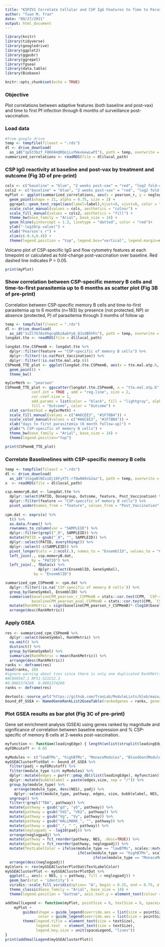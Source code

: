 ```yaml
---
title: "KSPZV1 Correlate Cellular and CSP IgG Features to Time to Parasitemia through 6 months"
author: "Tuan M. Tran"
date: "09/27/2021"
output: html_document
---
```


```r
library(knitr)
library(tidyverse)
library(googledrive)
library(ggplot2)
library(ggpubr)
library(ggrepel)
library(fgsea)
library(data.table)
library(Biobase)
```

```r
knitr::opts_chunk$set(echo = TRUE)
```

### Objective

Plot correlations between adaptive features (both baseline and post-vax) and time to first Pf infection through 6 months of surveillance post-vaccination.

### Load data

```r
#from google drive
temp <- tempfile(fileext = ".rds")
dl <- drive_download(
  as_id("1pSt3bzf_F8KO4mQRQojLuYHexGewLwPI"), path = temp, overwrite = TRUE)
summarized_correlations <- readRDS(file = dl$local_path)
```

### CSP IgG reactivity at baseline and post-vax by treatment and outcome (Fig 3D of pre-print)

```r
cols <- c("baseline" = "blue", "2 weeks post-vax" = "red", "log2 fold-change" = "orange")
cols2 <- c("baseline" = "blue", "2 weeks post-vax" = "red", "log2 fold-change" = "orange", "not significant" = "gray")
myPlot <- ggplot(summarized_correlations, aes(x = pearson_r, y = neglogpval, fill = timepoint2, color = timepoint, label = label)) +
  geom_point(shape = 21, alpha = 0.75, size = 2) +
  ggrepel::geom_text_repel(aes(label=label),hjust=0, vjust=0, color = "black", force_pull = 1, size = 3.25, segment.size = 0.2) +
  scale_color_manual(values = cols, aesthetics = "colour") +
  scale_fill_manual(values = cols2, aesthetics = "fill") +
  theme_bw(base_family = "Arial", base_size = 14) +
  geom_hline(yintercept = 1.3, linetype = "dotted", color = "red")+
  ylab("-log10(p value)") +
  xlab("Pearson's r") +
  xlim(c(-0.4,0.4)) +
  theme(legend.position = "top", legend.box="vertical", legend.margin=margin())
```

Volcano plot of CSP-specific IgG and flow cytometry features at each timepoint or calculated as fold-change
post-vaccination over baseline. Red dashed line indicates P = 0.05.

```r
print(myPlot)
```

### Show correlation between CSP-specific memory B cells and time-to-first parasitemia up to 6 months as scatter plot (Fig 3B of pre-print)

Correlation between CSP-specific memory B cells and time-to-first parasitemia up to 6 months (n=183) by presence (not protected, NP) or absence (protected, P) of parasitemia through 3 months of follow up

```r
temp <- tempfile(fileext = ".rds")
dl <- drive_download(
  as_id("1v2l7G7AzXhgcqObzAabYy6_QJsdB5hFn"), path = temp, overwrite = TRUE)
longdat.tte <- readRDS(file = dl$local_path)

longdat.tte.CSPmemB <- longdat.tte %>%
  dplyr::filter(feature == "CSP-specific of memory B cells") %>%
  dplyr::filter(!is.na(Post_Vaccination)) %>%
  dplyr::filter(!is.na(tte.mal.atp.6)) 
CSPmemB_TTE_plot <- ggplot(longdat.tte.CSPmemB, aes(x = tte.mal.atp.6, y = Post_Vaccination)) +
  geom_point() +
  theme_bw()

myCorMeth <- "pearson"
CSPmemB_TTE_plot <- ggscatter(longdat.tte.CSPmemB, x = "tte.mal.atp.6", y = "Post_Vaccination",
            conf.int = TRUE , add = "reg.line", size = 2,
            cor.coef.size = 1,
            add.params = list(color = "black", fill = "lightgray", alpha = 0.4, size = 1),
            fill = "Outcome", color = "Outcome") +
  stat_cor(method = myCorMeth) +
  scale_fill_manual(values = c("#A6CEE3", "#1F78B4")) +
  scale_color_manual(values = c("#A6CEE3", "#1F78B4")) +
  xlab("days to first parasitemia (6 month follow-up)") +
  ylab("% CSP-specific of memory B cells") +
  theme_bw(base_family = "Arial", base_size = 14) +
  theme(legend.position="top") 
```

```r
print(CSPmemB_TTE_plot)
```

### Correlate Baselinelines with CSP-specific memory B cells

```r
temp <- tempfile(fileext = ".rds")
dl <- drive_download(
  as_id("1togaBlNIxiDj16FyXTC-r7Qw0A9cG2az"), path = temp, overwrite = TRUE)
x  <- readRDS(file = dl$local_path)
```

```r
csp.memoryB.dat <- longdat.tte %>%
  dplyr::select(PATID, Dosegroup, Outcome, feature, Post_Vaccination) %>%
  dplyr::filter(feature == "CSP-specific of memory B cells") %>%
  pivot_wider(names_from = "feature", values_from = "Post_Vaccination")
  
cpm.dat <- exprs(x) %>%
  t() %>%
  as.data.frame() %>%
  rownames_to_column(var = "SAMPLEID") %>%
  dplyr::filter(grepl("_0", SAMPLEID)) %>%
  mutate(PATID = gsub("_0", "", SAMPLEID)) %>%
  dplyr::select(PATID, everything()) %>%
  dplyr::select(-c(SAMPLEID)) %>%
  pivot_longer(cols = 2:ncol(.), names_to = "EnsemblID", values_to = "CPM") %>%
  left_join(., csp.memoryB.dat,
            by = "PATID") %>%
  left_join(., fData(x) %>%
               dplyr::select(EnsemblID, GeneSymbol),
             by = "EnsemblID")

summarized_cpm_CSPmemB <- cpm.dat %>%
  dplyr::filter(!is.na(`CSP-specific of memory B cells`)) %>%
  group_by(GeneSymbol, EnsemblID) %>%
  summarise(baselineCPM_pearson_r_CSPMemB = stats::cor.test(CPM, `CSP-specific of memory B cells`, method = myCorMeth)$estimate,
            baselineCPM_pearson_pval_CSPMemB = stats::cor.test(CPM, `CSP-specific of memory B cells`, method = myCorMeth)$p.val) %>%
  mutate(RankMetric = sign(baselineCPM_pearson_r_CSPMemB)*-(log10(baselineCPM_pearson_pval_CSPMemB))) %>%
  arrange(desc(RankMetric))
```

### Apply GSEA

```r
res <- summarized_cpm_CSPmemB %>%
  dplyr::select(GeneSymbol, RankMetric) %>%
  na.omit() %>% 
  distinct() %>% 
  group_by(GeneSymbol) %>% 
  summarize(RankMetric = mean(RankMetric)) %>%
  arrange(desc(RankMetric)) 
ranks <- deframe(res)
head(ranks, 20)
#ignore warning about ties since there is only one duplicated RankMetric ranks[DescTools::AllDuplicated(ranks)]
#AC069547.1 RP11-521C22.3 
#0.0001374268  0.0001374268 
ranks <- deframe(res)

devtools::source_url("https://github.com/TranLab/ModuleLists/blob/main/NamedGeneRankList2GseaTable.R?raw=TRUE")
bound_df_GSEA <- NamedGeneRankList2GseaTable(rankedgenes = ranks, geneset = "bloodmodules", output_directory = tempdir(), filename_prefix = "GSEA_baseline_CPM_postvax_CSPmemB_AllGroups", minSize = 20, fixed_seed = TRUE)
```

### Plot GSEA results as bar plot (Fig 3C of pre-print)

Gene set enrichment analysis (GSEA) using genes ranked by magnitude and significance of correlation between baseline expression and % CSP-specific of memory B cells at 2-weeks post-vaccination.

```r
myfunction <- function(leadingEdge) { length(unlist(strsplit(leadingEdge, ", "))) }
myFDRcutoff <- 0.05

myModules <- c("lowBTMs", "highBTMs", "MonacoModules", "BloodGen3Module", "MSigDB_Hallmark_v7.4")
myGSEAClusterPlotDat <- bound_df_GSEA %>%
  filter(padj < myFDRcutoff) %>%
  filter(module_type %in% myModules) %>%
  dplyr::mutate(edges = purrr::pmap_dbl(list(leadingEdge), myfunction)) %>%
  dplyr::mutate(bubblelabel = paste(edges,size, sep = "/")) %>%
  group_by(module_type) %>%
    arrange(module_type, desc(NES), padj) %>%
    dplyr::select(module_type, pathway, edges, size, bubblelabel, NES, padj) %>%
  ungroup() %>%
  filter(!grepl("TBA", pathway)) %>%
  mutate(pathway = gsub("gd", "γδ", pathway)) %>%
  mutate(pathway = gsub("Vd2", "Vδ2", pathway)) %>%
  mutate(pathway = gsub("Vg", "Vγ", pathway)) %>%
  mutate(pathway = gsub("HALLMARK_", "", pathway)) %>%
  mutate(pathway = gsub("_", " ", pathway)) %>%
  mutate(neglogpadj = -log10(padj)) %>%
  arrange(neglogpadj) %>%
  mutate(pathway = fct_reorder(pathway, NES, .desc=TRUE)) %>%
  mutate(pathway = fct_reorder(pathway, neglogpadj)) %>%
  mutate(TextLabelColor = ifelse(module_type == "lowBTMs", scales::muted("red"),
                                 ifelse(module_type == "highBTMs", scales::muted("blue"),
                                        ifelse(module_type == "MonacoModules", "black","orange")))) %>%
  arrange(desc(neglogpadj))
myColors <- rev(myGSEAClusterPlotDat$TextLabelColor)
myGSEAClusterPlot <- myGSEAClusterPlotDat %>%
  ggplot(., aes(x = NES, y = pathway, fill = neglogpadj)) +
  geom_bar(stat = 'identity') + 
  viridis::scale_fill_viridis(option= "A", begin = 0.25, end = 0.75, alpha = 0.8, direction = -1, name = "neglogpadj") +
  theme_classic(base_family = "Arial", base_size = 14) +
  theme(legend.position = "bottom", axis.text.y = element_text(colour = myColors))
```

```r
addSmallLegend <- function(myPlot, pointSize = 6, textSize = 6, spaceLegend = 1) {
    myPlot +
        guides(shape = guide_legend(override.aes = list(size = pointSize)),
               color = guide_legend(override.aes = list(size = pointSize))) +
        theme(legend.title = element_text(size = textSize), 
              legend.text  = element_text(size = textSize),
              legend.key.size = unit(spaceLegend, "lines"))
}
print(addSmallLegend(myGSEAClusterPlot))
```